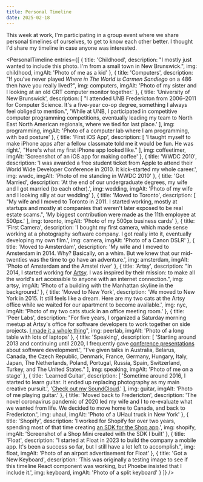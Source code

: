 ```yaml
---
title: Personal Timeline
date: 2025-02-18
---
```


This week at work, I'm participating in a group event where we share personal timelines of ourselves, to get to know each other better. I thought I'd share my timeline in case anyone was interested.


<PersonalTimeline
  entries={[
    {
      title: 'Childhood',
      description:
        "I mostly just wanted to include this photo. I'm from a small town in New Brunswick.",
      img: childhood,
      imgAlt: 'Photo of me as a kid'
    },
    {
      title: 'Computers',
      description:
        "If you've never played <em>Where in The World is Carmen Sandiego</em> on a 486 then have you really lived?",
      img: computers,
      imgAlt:
        'Photo of my sister and I looking at an old CRT computer monitor together.'
    },
    {
      title: 'University of New Brunswick',
      description: [
        "I attended UNB Fredericton from 2006–2011 for Computer Science. It's a five-year co-op degree, something I always feel obliged to mention.",
        'While at UNB, I participated in competitive computer programming competitions, eventually leading my team to North East North American regionals, where we tied for last place.'
      ],
      img: programming,
      imgAlt: 'Photo of a computer lab where I am programming, with bad posture'
    },
    {
      title: 'First iOS App',
      description: [
        'I taught myself to make iPhone apps after a fellow classmate told me it would be fun. He was right.',
        "Here's what my first iPhone app looked like."
      ],
      img: coffeetimer,
      imgAlt: 'Screenshot of an iOS app for making coffee'
    },
    {
      title: 'WWDC 2010',
      description:
        'I was awarded a free student ticket from Apple to attend their World Wide Developer Conference in 2010. It kick-started my whole career.',
      img: wwdc,
      imgAlt: 'Photo of me standing in WWDC 2010'
    },
    {
      title: 'Got Married',
      description:
        'At the end of our undergraduate degrees, my wife and I got married (to each other).',
      img: wedding,
      imgAlt: 'Photo of my wife and I looking silly at our wedding'
    },
    {
      title: 'Moved to Toronto',
      description: [
        "My wife and I moved to Toronto in 2011. I started working, mostly at startups and mostly at companies that weren't later exposed to be real estate scams.",
        'My biggest contribution were made as the 11th employee at 500px.'
      ],
      img: toronto,
      imgAlt: 'Photo of my 500px business cards'
    },
    {
      title: 'First Camera',
      description:
        'I bought my first camera, which made sense working at a photography software company. I got really into it, eventually developing my own film.',
      img: camera,
      imgAlt: 'Photo of a Canon DSLR'
    },
    {
      title: 'Moved to Amsterdam',
      description:
        'My wife and I moved to Amsterdam in 2014. Why? Basically, on a whim. But we knew that our mid-twenties was the time to go have an adventure.',
      img: amsterdam,
      imgAlt: 'Photo of Amsterdam and the Amstel river'
    },
    {
      title: 'Artsy',
      description:
        "In 2014, I started working for <a href='https://artsy.net'>Artsy</a>. I was inspired by their mission: to make all the world's art accessible to anyone with an internet connection.",
      img: artsy,
      imgAlt:
        'Photo of a building with the Manhattan skyline in the background.'
    },
    {
      title: 'Moved to New York',
      description:
        'We moved to New York in 2015. It still feels like a dream. Here are my two cats at the Artsy office while we waited for our apartment to become available.',
      img: nyc,
      imgAlt: 'Photo of my two cats stuck in an office meeting room.'
    },
    {
      title: 'Peer Labs',
      description:
        "For five years, I organized a Saturday morning meetup at Artsy's office for software developers to work together on side projects. <a href='https://peerlab.community/'>I made it a whole thing</a>",
      img: peerlab,
      imgAlt: 'Photo of a long table with lots of laptops'
    },
    {
      title: 'Speaking',
      description: [
        'Starting around 2013 and continuing until 2020, I frequently gave <a href="/speaking">conference presentations</a> about software development.',
        "I've given talks in Australia, Belarus, Canada, the Czech Republic, Denmark, France, Germany, Hungary, Italy, Japan, The Netherlands, Poland, Portugal, Russia, Spain, Switzerland, Turkey, and The United States."
      ],
      img: speaking,
      imgAlt: 'Photo of me on a stage'
    },
    {
      title: 'Learned Guitar',
      description: [
        'Sometime around 2016, I started to learn guitar. It ended up replacing photography as my main creative pursuit.',
        '<a href="https://soundcloud.com/ash-furrow">Check out my SoundCloud</a>.'
      ],
      img: guitar,
      imgAlt: 'Photo of me playing guitar.'
    },
    {
      title: 'Moved back to Fredericton',
      description:
        'The novel coronavirus pandemic of 2020 led my wife and I to re-evaluate what we wanted from life. We decided to move home to Canada, and back to Fredericton.',
      img: uhaul,
      imgAlt: 'Photo of a UHaul truck in New York'
    },
    {
      title: 'Shopify',
      description:
        'I worked for Shopify for over two years, spending most of that time creating <a href="https://shop.app/minis/docs/">an SDK for the Shop app</a>.',
      img: shopify,
      imgAlt: 'Screenshot of a Shop Mini created with the SDK I built'
    },
    {
      title: 'Float',
      description:
        "I started at Float in 2023 to build the company a mobile app. It's been a success so far, but I still have a lot left to accomplish.",
      img: float,
      imgAlt: 'Photo of an airport advertisement for Float'
    },
    {
      title: 'Got a New Keyboard',
      description:
        'This was originally a testing image to see if this timeline React component was working, but Phoebe insisted that I include it.',
      img: keyboard,
      imgAlt: 'Photo of a split keyboard'
    }
  ]}
/>
